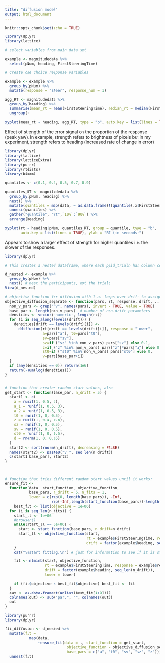 ```yaml
---
title: "diffusion model"
output: html_document
---
```


```r
knitr::opts_chunk$set(echo = TRUE)
```

```r
library(dplyr)
library(lattice)

# select variables from main data set

example <- magnitudedata %>%
  select(pNum, heading, FirstSteeringTime)

# create one choice response variables

example <- example %>%
  group_by(pNum) %>%
  mutate(response = "steer", response_num = 1)

agg_RT <- magnitudedata %>%
  group_by(heading) %>% 
  summarise(mean_rt = mean(FirstSteeringTime), median_rt = median(FirstSteeringTime)) %>% 
  ungroup()

xyplot(mean_rt ~ heading, agg_RT, type = "b", auto.key = list(lines = TRUE))

```

Effect of strength of the error signal on the proportion of the response (peak yaw). In example, strength refers to brightness of pixels but in my experiment, strength refers to heading (increased rate of change in error)

```r
library(dplyr)
library(lattice)
library(latticeExtra)
library(purrr)
library(rtdists)
library(binom)

quantiles <- c(0.1, 0.3, 0.5, 0.7, 0.9)

quantiles_RT <- magnitudedata %>%
  group_by(pNum, heading) %>%
  nest() %>%
  mutate(quantiles = map(data, ~ as.data.frame(t(quantile(.x$FirstSteeringTime, probs = quantiles))))) %>% 
  unnest(quantiles) %>%
  gather("quantile", "rt",`10%`:`90%`) %>% 
  arrange(heading)

xyplot(rt ~ heading|pNum, quantiles_RT, group = quantile, type = "b", 
       auto.key = list(lines = TRUE), ylab = "RT (in seconds)")

```

Appears to show a larger effect of strength for higher quantiles i.e. the slower of the responses.

```r
library(dplyr)

# This creates a nested dataframe, where each ppid_trialn has column containing all of it's data  

d_nested <- example %>% 
  group_by(pNum) %>% 
  nest() # nest the participants, not the trials
View(d_nested) 

```

```r

# objective function for diffusion with 1 a. loops over drift to assign drift rates to strength
objective_diffusion_separate <- function(pars, rt, response, drift, ...) {
  non_v_pars <- grep("^v", names(pars), invert = TRUE, value = TRUE)
  base_par <- length(non_v_pars)  # number of non-drift parameters
  densities <- vector("numeric", length(rt))
  for (i in seq_along(levels(drift))) {
    densities[drift == levels(drift)[i]] <- 
      ddiffusion(rt[drift == levels(drift)[i]], response = "lower", 
                 a=pars["a"], t0=pars["t0"],  
                 sv=pars["sv"],
                 sz=if ("sz" %in% non_v_pars) pars["sz"] else 0.1,
                 z=if ("z" %in% non_v_pars) pars["z"]*pars["a"] else 0.5*pars["a"],
                 st0=if ("st0" %in% non_v_pars) pars["st0"] else 0, 
                 v=pars[base_par+i])
  }
  if (any(densities == 0)) return(1e6)
  return(-sum(log(densities)))
}


# function that creates random start values, also 
get_start <- function(base_par, n_drift = 5) {
  start1 <- c(
    a = runif(1, 0.5, 3),
    a_1 = runif(1, 0.5, 3), 
    a_2 = runif(1, 0.5, 3),
    t0 = runif(1, 0, 0.5), 
    z = runif(1, 0.4, 0.6), 
    sz = runif(1, 0, 0.5),
    sv = runif(1, 0, 0.5),
    st0 = runif(1, 0, 0.5),
    d = rnorm(1, 0, 0.05)
  )
  start2 <- sort(rnorm(n_drift), decreasing = FALSE)
  names(start2) <- paste0("v_", seq_len(n_drift))
  c(start1[base_par], start2)
}



# function that tries different random start values until it works:
ensure_fit <- 
  function(data, start_function, objective_function, 
           base_pars, n_drift = 5, n_fits = 1, 
           lower = c(rep(0, length(base_pars)), -Inf,
                     rep(-Inf,length(start_function(base_pars))-length(base_pars)))) {
    best_fit <- list(objective = 1e+06)
  for (i in seq_len(n_fits)) {
    start_ll <- 1e+06
    #browser()
    while(start_ll == 1e+06) {
      start <- start_function(base_pars, n_drift=n_drift)
      start_ll <- objective_function(start, 
                                     rt = example$FirstSteeringTime, response = example$response_num, 
                                     drift = factor(example$heading, seq_len(n_drift)))
    }
    cat("\nstart fitting.\n") # just for information to see if it is stuck

    fit <- nlminb(start, objective_function, 
                  rt = example$FirstSteeringTime, response = example$response_num, 
                  drift = factor(example$heading, seq_len(n_drift)),
                  lower = lower)

    if (fit$objective < best_fit$objective) best_fit <- fit
  }
  out <- as.data.frame(t(unlist(best_fit[1:3])))
  colnames(out) <- sub("par.", "", colnames(out))
  out
}

```

```r
library(purrr)
library(dplyr)

fit_diffusion <- d_nested %>% 
  mutate(fit = 
           map(data, 
               ~ensure_fit(data = ., start_function = get_start, 
                            objective_function = objective_diffusion_separate, 
                            base_pars = c("a", "t0", "sv", "sz", "z")))) %>% 
  unnest(fit)

```
